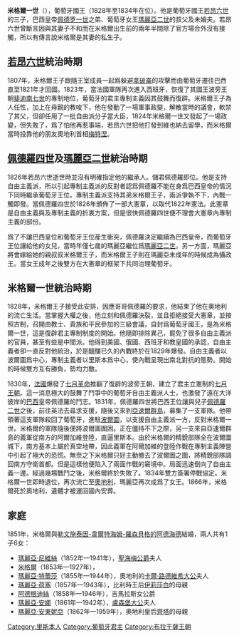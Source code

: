 {{noteTA
|1=zh:若昂; zh-tw:約翰
}}
{{Infobox royalty
| name         = 米格爾一世
| image        =Infante_D._Miguel_de_Bragança_(1827),_by_Johann_Nepomuk_Ender_(cropped).png 
| caption      = 葡萄牙配国王米格尔一世
| succession   = 葡萄牙攝政
| reign        = 1828年2月22日－1828年7月11日（{{age in years and days|1828|2|22|1828|7|11|age=no}}）
| regent       = [[瑪麗亞二世_(葡萄牙)|瑪麗亞二世]]
| reg-type     = 君主
| succession1  = [[葡萄牙君主列表|葡萄牙配国王]]
| reign1       = 1828年7月11日－1834年5月26日（{{age in years and days|1828|7|11|1834|5|26|age=no}}）
| predecessor1 = [[瑪麗亞二世_(葡萄牙)|瑪麗亞二世]]
| successor1   = 瑪麗亞二世
| birth_date   = 1801年10月26日
| birth_place  = {{flag|Kingdom of Portugal|1750}}[[里斯本|里斯本]]
| death_date   = {{death date and age|1866|11|14|1801|10|26}}
| death_place  = {{flag|German Confederation}}[[符騰堡王國|符騰堡王國]][[埃瑟尔巴赫|埃瑟尔巴赫]]
| spouse       = [[勒文施泰因-韋爾特海姆-羅森貝格的阿德海德|勒文施泰因-韋爾特海姆-羅森貝格的阿德海德]]
| issue        = [[瑪麗亞·尼維絲_(布拉干薩)|瑪麗亞·尼維絲]]<br>[[瑪麗亞·特蕾莎_(布拉干薩)|瑪麗亞·特蕾莎]]<br>[[瑪麗亞·荷塞_(布拉干薩)|瑪麗亞·荷塞]]<br>[[布拉干薩的阿德根迪絲|布拉干薩的阿德根迪絲]]<br>[[瑪麗亞·安娜_(布拉干薩)|瑪麗亞·安娜]]<br>[[瑪麗亞·安東妮亞_(布拉干薩)|瑪麗亞·安東妮亞]]<br>[[米格爾_(布拉干薩)|米格爾]]
| full name    = Miguel Maria do Patrocínio João Carlos Francisco de Assis Xavier de Paula Pedro de Alcântara António Rafael Gabriel Joaquim José Gonzaga Evaristo
| house        = [[布拉干萨王朝|布拉干萨王朝]]
| father       = [[若昂六世|若昂六世]]
| mother       = [[西班牙的卡洛塔·若阿金娜|西班牙的卡洛塔·若阿金娜]]
| religion     = [[罗马天主教|罗马天主教]]
}}

'''米格爾一世'''（{{bd|1802年|10月26日|1866年|11月14日|catIdx=Miguel}}），葡萄牙國王（1828年至1834年在位）。他是葡萄牙國王[[若昂六世|若昂六世]]的三子，巴西皇帝[[佩德罗一世_(巴西)|佩德罗一世]]之弟、葡萄牙女王[[瑪麗亞二世_(葡萄牙)|瑪麗亞二世]]的叔父及未婚夫。若昂六世曾斷言因與其妻子不和而在米格爾出生前的兩年半間除了官方場合外沒有接觸，所以有傳言說米格爾是其妻的私生子。

== [[若昂六世|若昂六世]]統治時期 ==
1807年，米格爾王子跟隨王室成員一起爲躲避[[拿破崙|拿破崙]]的攻擊而由葡萄牙遷往巴西直至1821年才回國。1823年，當法國軍隊再次進入西班牙，恢復了其國王波旁王朝[[斐迪南七世_(西班牙)|斐迪南七世]]的專制地位，葡萄牙的君主專制主義因其鼓舞而復辟。米格爾王子為人任性，加上在母親的教唆下，他在發動了一場軍事政變，解散當時的議會，軟禁了其父，但卻任用了一批自由派分子當大臣，1824年米格爾一世又發起了一場政變，但失敗了，爲了怕他再惹事端，若昂六世把他打發到維也納去留學，而米格爾當時投靠他的朋友奧地利首相[[克萊門斯·梅特涅|梅特涅]]。

== [[佩德羅一世_(巴西)|佩德羅四世]]及[[瑪麗亞二世_(葡萄牙)|瑪麗亞二世]]統治時期 ==
1826年若昂六世逝世時並沒有明確指定他的繼承人。儲君佩德羅即位。他是支持自由主義派，所以引起專制主義派的反對者認爲佩德羅不能在身爲巴西皇帝的情況下同時繼承葡萄牙王位。專制主義派支持其弟米格爾王子，兩派爭執不下，內戰一觸即發。當佩德羅四世於1826年頒佈了一部大憲章，以取代1822年憲法。此憲章是自由主義與及專制主義的折衷方案，但是很快佩德羅四世便不理會大憲章內專制主義的部份。

爲了不讓巴西皇位和葡萄牙王位産生衝突，佩德羅決定繼續為巴西皇帝，而葡萄牙王位讓給他的女兒，當時年僅七歲的瑪麗亞繼位爲[[瑪麗亞二世_(葡萄牙)|瑪麗亞二世]]。另一方面，瑪麗亞將會嫁給她的親叔叔米格爾王子，而米格爾王子則在瑪麗亞未成年的時候成為攝政王。當女王成年之後雙方在大憲章的框架下共同治理葡萄牙。

== 米格爾一世統治時期 ==
1828年，米格爾王子接受此安排，因應哥哥佩德羅的要求，他結束了他在奧地利的流亡生活。當掌握大權之後，他立刻和佩德羅決裂，並且拒絕接受大憲章，並按照古制，召開由教士、貴族和平民參加的三級會議，自封爲葡萄牙國王，是為米格爾一世，這是復辟君主專制制度的開始。他隨即排除異己，罷免了很多自由主義派的官員，甚至有些是中間派。他得到美國、俄國、西班牙和教皇國的承認，自由主義者卻一直反對他統治，於是醞釀已久的內戰終於在1829年爆發。自由主義者以波爾圖爲中心，專制主義者以里斯本爲中心，使內戰呈現出南北對抗的態勢。開始的時候雙方互有勝負，勢均力敵。

1830年，[[法國|法國]]爆發了[[七月革命|七月革命]]推翻了復辟的波旁王朝，建立了君主立憲制的[[七月王朝|七月王朝]]。這一消息極大的鼓舞了鬥爭中的葡萄牙自由主義派人士，也激發了遠在大洋彼岸的[[巴西|巴西]]皇帝佩德羅的鬥志。1831年，佩德羅四世將巴西王位讓與兒子[[佩德羅二世_(巴西)|佩德羅二世]]之後，前往英法去尋求支援，隨後又來到[[亞速爾群島|亞速爾群島]]，募集了一支軍隊。他帶領著這支軍隊殺回了葡萄牙，進駐[[波爾圖|波爾圖]]，以支援自由主義派一方，反對米格爾一世。米格爾的軍隊隨後便將波爾圖圍困。正在僵持不下之際，另一支來自亞速爾群島的義軍從南方的阿爾加維登陸，直逼里斯本。由於米格爾的精銳部隊全在波爾圖城下，南方基本上屬於真空地帶，因此義軍在阿爾加維的登陸作戰在專制主義陣營中引起了極大的恐慌。無奈之下米格爾只好主動撤去了波爾圖之圍，將精銳部隊調回南方守衛首都。但是這樣他便陷入了兩面作戰的窘境中。局面迅速倒向了自由主義一邊。經過幾場戰鬥之後，米格爾終於失敗了。1834年雙方簽署停戰協定。米格爾一世即時退位，再次流亡至[[奧地利|奧地利]]，瑪麗亞再次成爲了女王。1866年，米格爾死於奧地利，遺體才被運回國內安葬。

== 家庭 ==
1851年，米格爾與[[勒文施泰因-韋爾特海姆-羅森貝格的阿德海德|勒文施泰因-韋爾特海姆-羅森貝格的阿德海德]]結婚，兩人共有1子6女：
* [[瑪麗亞·尼維絲_(布拉干薩)|瑪麗亞·尼維絲]]（1852年—1941年），[[阿方索·卡洛斯_(聖海梅公爵)|聖海梅公爵]]夫人
* [[米格爾_(布拉干薩)|米格爾]]（1853年—1927年），{{le|布拉干薩公爵|Duke of Braganza}}
* [[瑪麗亞·特蕾莎_(布拉干薩)|瑪麗亞·特蕾莎]]（1855年—1944年），奧地利的[[卡爾·路德維希大公|卡爾·路德維希大公]]夫人
* [[瑪麗亞·荷塞_(布拉干薩)|瑪麗亞·荷塞]]（1857年—1943年），比利時王后[[巴伐利亞的伊莉莎白_(比利時王后)|伊莉莎白]]的母親
* [[布拉干薩的阿德根迪絲|阿德根迪絲]]（1858年—1946年），吉馬拉斯女公爵
* [[瑪麗亞·安娜_(布拉干薩)|瑪麗亞·安娜]]（1861年—1942年），[[威廉四世_(盧森堡大公)|盧森堡大公]]夫人
* [[瑪麗亞·安東妮亞_(布拉干薩)|瑪麗亞·安東妮亞]]（1862年—1959年），奧地利皇后[[波旁-帕爾馬的齊塔|齊塔]]的母親

{{s-start}}
{{s-hou|[[布拉干薩王朝|布拉干薩王朝]]|1802年|10月26日|1866年|11月14日|[[阿維斯王朝|阿維斯王朝]]}}
{{s-hon}}
{{s-break}}
{{s-vac|last=[[佩德羅三世_(葡萄牙)|佩德羅王子]]}}
{{s-ttl|title={{link-en|克拉圖修道長|Prior of Crato}}|years=1802年–1824年}}
{{s-vac|next=吉列爾梅·恩里克斯·德·卡瓦略}}
{{s-roy|pt}}
{{s-break}}
{{s-vac|last=[[約翰六世_(葡萄牙)|若昂王子]]}}
{{s-ttl|title={{link-en|貝雅公爵|Duke of Beja}}|years=1816年–1828年}}
{{s-vac|next=[[若昂王子_(貝雅公爵)|若昂王子]]}}
{{s-break}}
{{s-non|reason=封號採用}}
{{s-ttl|title={{link-en|布拉干薩公爵|Duke of Braganza}}<br><small>{{link-en|米格爾系|Miguelist}}</small>|years=1834年–1866年}}
{{s-aft|after=[[米格爾_(布拉干薩)|米格爾]]}}
{{s-off}}
{{s-bef|before=[[葡萄牙的伊莎貝爾·瑪麗亞|伊莎貝爾·瑪麗亞公主]]}}
{{s-ttl|title={{link-en|葡萄牙攝政|Regent of Portugal}}|years=1828年}}
{{s-vac|next=[[佩德羅一世_(巴西)|佩德羅四世]]}}
{{s-reg}}
{{s-bef|before=[[瑪麗亞二世_(葡萄牙)|瑪麗亞二世]]}}
{{s-ttl|title=[[葡萄牙國王|葡萄牙國王]]|years=1828年–1834年}}
{{s-aft|after=[[瑪麗亞二世_(葡萄牙)|瑪麗亞二世]]}}
{{s-pre}}
{{s-break}}
{{s-non|reason=被廢黜}}
{{s-tul|title=[[葡萄牙國王|葡萄牙國王]]<br><small>''{{link-en|米格爾系|Miguelist}}''</small>|years=1834年–1866年}}
{{s-aft|after=[[米格爾_(布拉干薩)|米格爾]]}}
{{s-end}}

{{葡萄牙君主}}

{{Authority control}}
{{DEFAULTSORT: Miguel}}
[[Category:里斯本人|Category:里斯本人]]
[[Category:葡萄牙君主|Category:葡萄牙君主]]
[[Category:布拉干薩王朝|Category:布拉干薩王朝]]